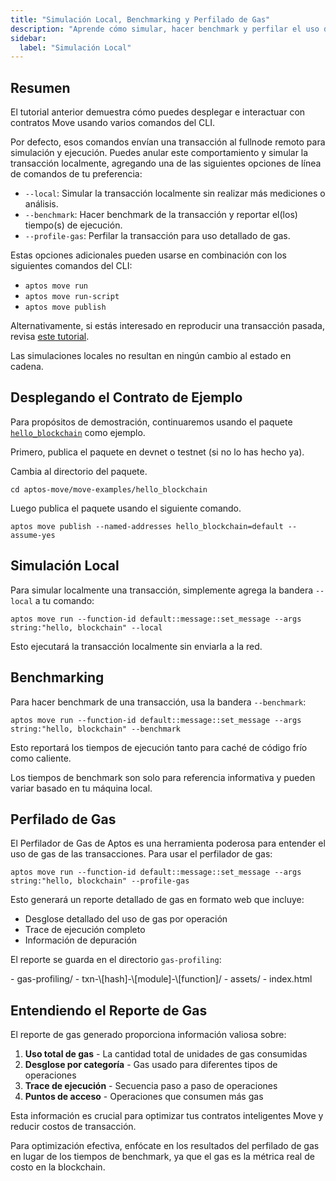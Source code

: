 ```yaml
---
title: "Simulación Local, Benchmarking y Perfilado de Gas"
description: "Aprende cómo simular, hacer benchmark y perfilar el uso de gas de transacciones Move localmente usando el CLI de Aptos para optimización de rendimiento y depuración."
sidebar:
  label: "Simulación Local"
---
```



## Resumen

El tutorial anterior demuestra cómo puedes desplegar e interactuar con contratos Move usando varios comandos del CLI.

Por defecto, esos comandos envían una transacción al fullnode remoto para simulación y ejecución.
Puedes anular este comportamiento y simular la transacción localmente, agregando una de las siguientes opciones de línea de comandos de tu preferencia:

- `--local`: Simular la transacción localmente sin realizar más mediciones o análisis.
- `--benchmark`: Hacer benchmark de la transacción y reportar el(los) tiempo(s) de ejecución.
- `--profile-gas`: Perfilar la transacción para uso detallado de gas.

Estas opciones adicionales pueden usarse en combinación con los siguientes comandos del CLI:

- `aptos move run`
- `aptos move run-script`
- `aptos move publish`

Alternativamente, si estás interesado en reproducir una transacción pasada, revisa [este tutorial](/es/build/cli/replay-past-transactions).

<Aside type="note" emoji="ℹ️">
  Las simulaciones locales no resultan en ningún cambio al estado en cadena.
</Aside>

## Desplegando el Contrato de Ejemplo

Para propósitos de demostración, continuaremos usando el paquete [`hello_blockchain`](https://github.com/aptos-labs/aptos-core/tree/main/aptos-move/move-examples/hello_blockchain) como ejemplo.

Primero, publica el paquete en devnet o testnet (si no lo has hecho ya).

Cambia al directorio del paquete.

```shellscript filename="Terminal"
cd aptos-move/move-examples/hello_blockchain
```

Luego publica el paquete usando el siguiente comando.

```shellscript filename="Terminal"
aptos move publish --named-addresses hello_blockchain=default --assume-yes
```

## Simulación Local

Para simular localmente una transacción, simplemente agrega la bandera `--local` a tu comando:

```shellscript filename="Terminal"
aptos move run --function-id default::message::set_message --args string:"hello, blockchain" --local
```

Esto ejecutará la transacción localmente sin enviarla a la red.

## Benchmarking

Para hacer benchmark de una transacción, usa la bandera `--benchmark`:

```shellscript filename="Terminal"
aptos move run --function-id default::message::set_message --args string:"hello, blockchain" --benchmark
```

Esto reportará los tiempos de ejecución tanto para caché de código frío como caliente.

<Aside type="note" emoji="ℹ️">
  Los tiempos de benchmark son solo para referencia informativa y pueden variar basado en tu máquina local.
</Aside>

## Perfilado de Gas

El Perfilador de Gas de Aptos es una herramienta poderosa para entender el uso de gas de las transacciones. Para usar el perfilador de gas:

```shellscript filename="Terminal"
aptos move run --function-id default::message::set_message --args string:"hello, blockchain" --profile-gas
```

Esto generará un reporte detallado de gas en formato web que incluye:

- Desglose detallado del uso de gas por operación
- Trace de ejecución completo
- Información de depuración

El reporte se guarda en el directorio `gas-profiling`:

<FileTree>
  - gas-profiling/
    - txn-\[hash]-\[module]-\[function]/
      - assets/
      - index.html
</FileTree>

## Entendiendo el Reporte de Gas

El reporte de gas generado proporciona información valiosa sobre:

1. **Uso total de gas** - La cantidad total de unidades de gas consumidas
2. **Desglose por categoría** - Gas usado para diferentes tipos de operaciones
3. **Trace de ejecución** - Secuencia paso a paso de operaciones
4. **Puntos de acceso** - Operaciones que consumen más gas

Esta información es crucial para optimizar tus contratos inteligentes Move y reducir costos de transacción.

<Aside type="note" emoji="ℹ️">
  Para optimización efectiva, enfócate en los resultados del perfilado de gas en lugar de los tiempos de benchmark, ya que el gas es la métrica real de costo en la blockchain.
</Aside>
